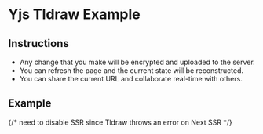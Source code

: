 # Yjs Tldraw Example

## Instructions

- Any change that you make will be encrypted and uploaded to the
  server.
- You can refresh the page and the current state will be
  reconstructed.
- You can share the current URL and collaborate real-time with others.

## Example

{/* need to disable SSR since Tldraw throws an error on Next SSR */}

<SimpleExampleWrapper component={YjsTldrawExample} />
